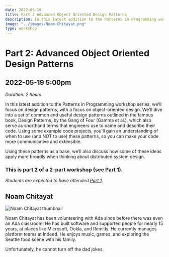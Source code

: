 ```yaml
---
date: 2022-05-19
title: Part 2 Advanced Object Oriented Design Patterns
description: In this latest addition to the Patterns in Programming workshop series, we'll focus on design patterns, with a focus on object-oriented design. We'll dive into a set of common and useful design patterns outlined in the famous book, Design Patterns, by the Gang of Four (Gamma et al.), which also serve as shorthand terms that engineers use to name and describe their code.  This is part 2 of a 2-part workshop!
image: "../images/Noam-Chitayat.png"
type: workshop
---
```


# Part 2: Advanced Object Oriented Design Patterns

## 2022-05-19 5:00pm

_Duration: 2 hours_

In this latest addition to the Patterns in Programming workshop series, we'll focus on design patterns, with a focus on object-oriented design. We'll dive into a set of common and useful design patterns outlined in the famous book, Design Patterns, by the Gang of Four (Gamma et al.), which also serve as shorthand terms that engineers use to name and describe their code. Using some example code projects, you'll gain an understanding of when to use (and NOT to use) these patterns, so you can make your code more communicative and extensible.

Using these patterns as a base, we’ll also discuss how some of these ideas apply more broadly when thinking about distributed system design.

### This is part 2 of a 2-part workshop (see [Part 1](/advanced-oo-design-patterns-p1)).

_Students are expected to have attended [Part 1](/advanced-oo-design-patterns-p1)._

## Noam Chitayat

![Noam Chitayat thumbnail](../images/Noam-Chitayat-thumbnail.png)

Noam Chitayat has been volunteering with Ada since before there was even an Ada classroom! He has built software and supported people for nearly 15 years, at places like Microsoft, Ookla, and Remitly. He currently manages platform teams at Indeed. He enjoys music, games, and exploring the Seattle food scene with his family.

Unfortunately, he cannot turn off the dad jokes.
